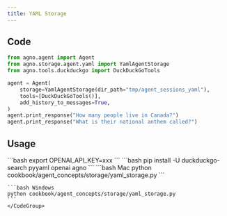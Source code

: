 ```yaml
---
title: YAML Storage
---
```


## Code

```python cookbook/agent_concepts/storage/yaml_storage.py
from agno.agent import Agent
from agno.storage.agent.yaml import YamlAgentStorage
from agno.tools.duckduckgo import DuckDuckGoTools

agent = Agent(
    storage=YamlAgentStorage(dir_path="tmp/agent_sessions_yaml"),
    tools=[DuckDuckGoTools()],
    add_history_to_messages=True,
)
agent.print_response("How many people live in Canada?")
agent.print_response("What is their national anthem called?")
```

## Usage

<Steps>
  <Snippet file="create-venv-step.mdx" />

  <Step title="Set your API key">
    ```bash
    export OPENAI_API_KEY=xxx
    ```
  </Step>

  <Step title="Install libraries">
    ```bash
    pip install -U duckduckgo-search pyyaml openai agno
    ```
  </Step>

  <Step title="Run Agent">
    <CodeGroup>
    ```bash Mac
    python cookbook/agent_concepts/storage/yaml_storage.py
    ```

    ```bash Windows
    python cookbook/agent_concepts/storage/yaml_storage.py
    ```
    </CodeGroup>
  </Step>
</Steps>